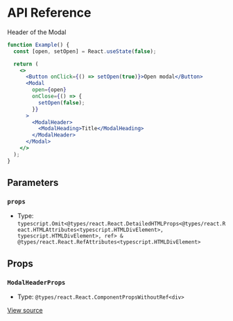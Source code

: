 # API Reference

Header of the Modal

```jsx
function Example() {
  const [open, setOpen] = React.useState(false);

  return (
    <>
      <Button onClick={() => setOpen(true)}>Open modal</Button>
      <Modal
        open={open}
        onClose={() => {
          setOpen(false);
        }}
      >
        <ModalHeader>
          <ModalHeading>Title</ModalHeading>
        </ModalHeader>
      </Modal>
    </>
  );
}
```

## Parameters

### `props`

- Type: `typescript.Omit<@types/react.React.DetailedHTMLProps<@types/react.React.HTMLAttributes<typescript.HTMLDivElement>, typescript.HTMLDivElement>, ref> & @types/react.React.RefAttributes<typescript.HTMLDivElement>`

## Props

### `ModalHeaderProps`

- Type: `@types/react.React.ComponentPropsWithoutRef<div>`

[View source](https://github.com/vtex/shoreline/blob/18b8ed5ed/packages/components/src/modal/modal-header.tsx#L32)
